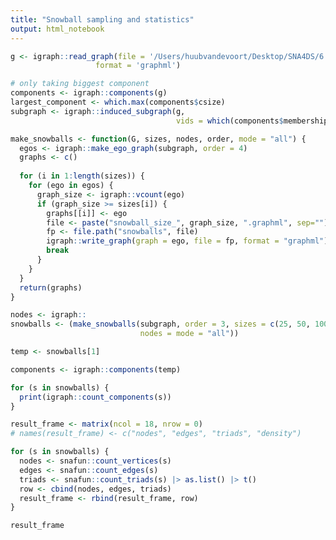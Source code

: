 ```yaml
---
title: "Snowball sampling and statistics"
output: html_notebook
---
```


```r
g <- igraph::read_graph(file = '/Users/huubvandevoort/Desktop/SNA4DS/6. Project/SNA4DS/data_preparation/prepared_data/network.graphml',
                   format = 'graphml')

# only taking biggest component
components <- igraph::components(g)
largest_component <- which.max(components$csize)
subgraph <- igraph::induced_subgraph(g, 
                                     vids = which(components$membership == largest_component))
```

```r
make_snowballs <- function(G, sizes, nodes, order, mode = "all") {
  egos <- igraph::make_ego_graph(subgraph, order = 4)
  graphs <- c()
  
  for (i in 1:length(sizes)) {
    for (ego in egos) {
      graph_size <- igraph::vcount(ego)
      if (graph_size >= sizes[i]) {
        graphs[[i]] <- ego
        file <- paste("snowball_size_", graph_size, ".graphml", sep="")
        fp <- file.path("snowballs", file)
        igraph::write_graph(graph = ego, file = fp, format = "graphml")
        break
      }
    }
  }
  return(graphs)
}

nodes <- igraph::
snowballs <- (make_snowballs(subgraph, order = 3, sizes = c(25, 50, 100, 150, 200), 
                             nodes = mode = "all"))
```

```r
temp <- snowballs[1]

components <- igraph::components(temp)

for (s in snowballs) {
  print(igraph::count_components(s))
}
```

```r
result_frame <- matrix(ncol = 18, nrow = 0)
# names(result_frame) <- c("nodes", "edges", "triads", "density")

for (s in snowballs) {
  nodes <- snafun::count_vertices(s)
  edges <- snafun::count_edges(s)
  triads <- snafun::count_triads(s) |> as.list() |> t()
  row <- cbind(nodes, edges, triads)
  result_frame <- rbind(result_frame, row)
}

result_frame


```
